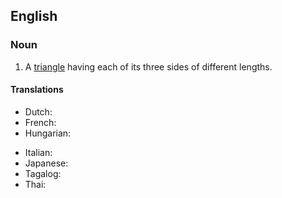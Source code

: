 {{rfd|en}}
==English==

===Noun===
{{en-noun}}

# {{lb|en|geometry}} A [[triangle]] having each of its three sides of different lengths.

====Translations====
{{trans-top|triangle having each of its three sides of different lengths}}
* Dutch: {{t|nl|ongelijkzijdige driehoek}}
* French: {{t|fr|[[triangle]] [[scalène]]|m}}
* Hungarian: {{t|hu|általános háromszög}}
{{trans-mid}}
* Italian: {{t|it|triangolo scaleno|m}}
* Japanese: {{t+|ja|不等辺三角形|tr=futouhen-sankakukei}}
* Tagalog: {{t|tl|tagibang na tatsiha}}
* Thai: {{t|th|สามเหลี่ยมด้านไม่เท่า}}
{{trans-bottom}}